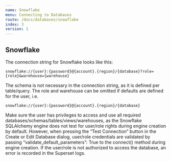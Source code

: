 ```yaml
---
name: Snowflake
menu: Connecting to Databases
route: /docs/databases/snowflake
index: 3
version: 1
---
```


Snowflake
-------------

The connection string for Snowflake looks like this:

```
snowflake://{user}:{password}@{account}.{region}/{database}?role={role}&warehouse={warehouse}
```

The schema is not necessary in the connection string, as it is defined per table/query. The role and warehouse can be omitted if defaults are defined for the user, i.e.

```
snowflake://{user}:{password}@{account}.{region}/{database}
```

Make sure the user has privileges to access and use all required databases/schemas/tables/views/warehouses, as the Snowflake SQLAlchemy engine does not test for user/role rights during engine creation by default. However, when pressing the “Test Connection” button in the Create or Edit Database dialog, user/role credentials are validated by passing “validate_default_parameters”: True to the connect() method during engine creation. If the user/role is not authorized to access the database, an error is recorded in the Superset logs.

